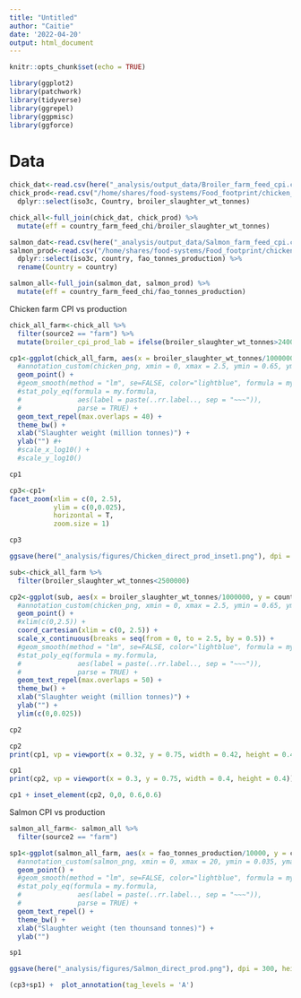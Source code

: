 ```yaml
---
title: "Untitled"
author: "Caitie"
date: '2022-04-20'
output: html_document
---
```


```r
knitr::opts_chunk$set(echo = TRUE)
```

```r
library(ggplot2)
library(patchwork)
library(tidyverse)
library(ggrepel)
library(ggpmisc)
library(ggforce)
```

# Data
```r
chick_dat<-read.csv(here("_analysis/output_data/Broiler_farm_feed_cpi.csv"))
chick_prod<-read.csv("/home/shares/food-systems/Food_footprint/chicken_salmon/production/broiler_production.csv") %>% 
  dplyr::select(iso3c, Country, broiler_slaughter_wt_tonnes)

chick_all<-full_join(chick_dat, chick_prod) %>% 
  mutate(eff = country_farm_feed_chi/broiler_slaughter_wt_tonnes)
```


```r
salmon_dat<-read.csv(here("_analysis/output_data/Salmon_farm_feed_cpi.csv"))
salmon_prod<-read.csv("/home/shares/food-systems/Food_footprint/chicken_salmon/production/salmon_production.csv") %>% 
  dplyr::select(iso3c, country, fao_tonnes_production) %>% 
  rename(Country = country)

salmon_all<-full_join(salmon_dat, salmon_prod) %>% 
  mutate(eff = country_farm_feed_chi/fao_tonnes_production)
```


Chicken farm CPI vs production


```r
chick_all_farm<-chick_all %>% 
  filter(source2 == "farm") %>% 
  mutate(broiler_cpi_prod_lab = ifelse(broiler_slaughter_wt_tonnes>240000000 | country_farm_feed_chi > 0.02, as.character(Country), NA))

cp1<-ggplot(chick_all_farm, aes(x = broiler_slaughter_wt_tonnes/1000000, y = country_farm_feed_chi, label = Country)) +
  #annotation_custom(chicken_png, xmin = 0, xmax = 2.5, ymin = 0.65, ymax=0.75) +
  geom_point() +
  #geom_smooth(method = "lm", se=FALSE, color="lightblue", formula = my.formula) +
  #stat_poly_eq(formula = my.formula, 
  #              aes(label = paste(..rr.label.., sep = "~~~")), 
  #              parse = TRUE) +
  geom_text_repel(max.overlaps = 40) + 
  theme_bw() +
  xlab("Slaughter weight (million tonnes)") +
  ylab("") #+
  #scale_x_log10() +
  #scale_y_log10()

cp1

```
```r
cp3<-cp1+
facet_zoom(xlim = c(0, 2.5),
           ylim = c(0,0.025), 
           horizontal = T, 
           zoom.size = 1)

cp3
```
```r
ggsave(here("_analysis/figures/Chicken_direct_prod_inset1.png"), dpi = 300, height = 3, width = 10)

```



```r
sub<-chick_all_farm %>% 
  filter(broiler_slaughter_wt_tonnes<2500000)

cp2<-ggplot(sub, aes(x = broiler_slaughter_wt_tonnes/1000000, y = country_farm_feed_chi, label = Country)) +
  #annotation_custom(chicken_png, xmin = 0, xmax = 2.5, ymin = 0.65, ymax=0.75) +
  geom_point() +
  #xlim(c(0,2.5)) +
  coord_cartesian(xlim = c(0, 2.5)) +
  scale_x_continuous(breaks = seq(from = 0, to = 2.5, by = 0.5)) +
  #geom_smooth(method = "lm", se=FALSE, color="lightblue", formula = my.formula) +
  #stat_poly_eq(formula = my.formula, 
  #              aes(label = paste(..rr.label.., sep = "~~~")), 
  #              parse = TRUE) +
  geom_text_repel(max.overlaps = 50) + 
  theme_bw() +
  xlab("Slaughter weight (million tonnes)") +
  ylab("") +
  ylim(c(0,0.025))

cp2
```
```r
cp2
print(cp1, vp = viewport(x = 0.32, y = 0.75, width = 0.42, height = 0.42))
```


```r
cp1
print(cp2, vp = viewport(x = 0.3, y = 0.75, width = 0.4, height = 0.4))
```

```r
cp1 + inset_element(cp2, 0,0, 0.6,0.6)
```


 Salmon CPI vs production
 
```r
salmon_all_farm<- salmon_all %>% 
  filter(source2 == "farm")

sp1<-ggplot(salmon_all_farm, aes(x = fao_tonnes_production/10000, y = country_farm_feed_chi, label = Country)) +
  #annotation_custom(salmon_png, xmin = 0, xmax = 20, ymin = 0.035, ymax=0.045) +
  geom_point() +
  #geom_smooth(method = "lm", se=FALSE, color="lightblue", formula = my.formula) +
  #stat_poly_eq(formula = my.formula, 
  #              aes(label = paste(..rr.label.., sep = "~~~")), 
  #              parse = TRUE) +
  geom_text_repel() + 
  theme_bw() +
  xlab("Slaughter weight (ten thounsand tonnes)") +
  ylab("") 

sp1
```
```r
ggsave(here("_analysis/figures/Salmon_direct_prod.png"), dpi = 300, height = 3, width = 5)

```

```r
(cp3+sp1) +  plot_annotation(tag_levels = 'A')
```




